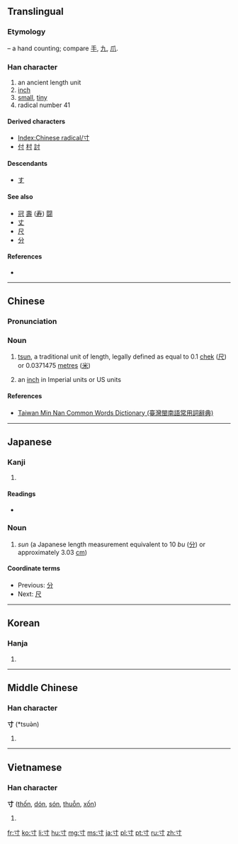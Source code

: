 {{also|手}}
==Translingual==
{{stroke order|strokes=3}}
{{stroke order|type=animate}}

===Etymology===
{{liushu|i}} – a hand counting; compare [[手]], [[九]], [[爪]].

{{Han etyl}}

===Han character===
{{Han char|rn=41|rad=寸|as=00|sn=3|four=4030<sub>0</sub>|canj=木戈 (DI)}}

# an ancient length unit
# [[inch]]
# [[small]], [[tiny]]
# radical number 41

====Derived characters====
* [[Index:Chinese radical/寸]]
* [[付]] [[村]] [[討]]

====Descendants====
* [[す]]

====See also====
* [[冠]] [[壽]] ([[寿]]) [[闘]]
* [[丈]]
* [[尺]]
* [[分]]

====References====
* {{Han ref|kx=0293.320|dkj=07411|dj=0581.040|hdz=10503.080|uh=5BF8|ud=23544|bh=A46F|bd=42095}}

----

==Chinese==
{{zh-hanzi-box|[[寸]]}}

===Pronunciation===
{{zh-pron
|m=cùn
|c=cyun3
|h=pfs=tshùn
|mn=tshùn
|w=
|mc=
|oc=
|ma=Zh-cùn.ogg
|cat=n
}}

===Noun===
{{zh-noun|ts|tas=寸|jyut=cyun3|y=chyun3|rs=寸00}}

# {{context|Hong Kong|lang=yue}} [[tsun]], a traditional unit of length, legally defined as equal to 0.1 [[chek]] ([[尺]]) or 0.0371475 [[metre]]s ([[米]])
# {{context|slang|North American Cantonese|lang=yue}} an [[inch]] in Imperial units or US units

====References====
*[http://twblg.dict.edu.tw/holodict_new/result_detail.jsp?n_no=202&curpage=1&sample=%E5%AF%B8&radiobutton=1&querytarget=1&limit=20&pagenum=1&rowcount=6 Taiwan Min Nan Common Words Dictionary (臺灣閩南語常用詞辭典)]

----

==Japanese==

===Kanji===
{{ja-kanji|grade=6|rs=寸00}}

# {{defn|lang=ja|sort=寸00}}

====Readings====
* {{ja-readings
|goon=[[すん]] (sun)
|kanon=[[そん]] (son) {{qualifier|non-[[w:Jōyō kanji|Jōyō]] reading}}
|kun=[[はかる]] (hakaru), [[とき]] (toki), [[き]] (ki)}}

===Noun===
{{ja-noun|すん}}

# ''sun'' (a Japanese length measurement equivalent to 10 ''bu'' ([[分]]) or approximately 3.03 [[cm]])

====Coordinate terms====
* Previous: [[分]]
* Next: [[尺]]

----

==Korean==

===Hanja===
{{ko-hanja|hangeul=촌|rv=chon|mr=ch'on|y=chon|eumhun=마디|ehrv=madi|ehmr=madi|ehy=mati}}

# {{defn|lang=ko|sort=寸00}}

----

==Middle Chinese==

===Han character===
'''寸''' (*tsuə̀n)<!--the asterisk indicates that this is a reconstructed pronunciation-->

# {{defn|lang=ltc|sort=寸00}}

----

==Vietnamese==

===Han character===
'''寸''' ([[thốn]], [[dón]], [[són]], [[thuỗn]], [[xốn]])

# {{defn|lang=vi}}

[[Category:CJKV radicals| ]]

[[fr:寸]]
[[ko:寸]]
[[li:寸]]
[[hu:寸]]
[[mg:寸]]
[[ms:寸]]
[[ja:寸]]
[[pl:寸]]
[[pt:寸]]
[[ru:寸]]
[[zh:寸]]